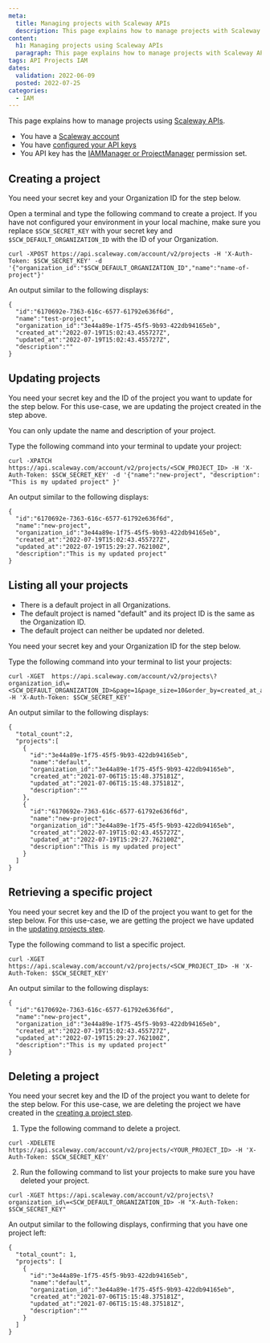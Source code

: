 ```yaml
---
meta:
  title: Managing projects with Scaleway APIs
  description: This page explains how to manage projects with Scaleway APIs
content:
  h1: Managing projects using Scaleway APIs
  paragraph: This page explains how to manage projects with Scaleway APIs
tags: API Projects IAM
dates:
  validation: 2022-06-09
  posted: 2022-07-25
categories:
  - IAM
---
```


This page explains how to manage projects using [Scaleway APIs](https://developers.scaleway.com/en/).

<Message type="requirement">

  - You have a [Scaleway account](/console/my-account/how-to/create-an-account/)
  - You have [configured your API keys](identity-and-access-management/iam/how-to/create-api-keys/)
  - You API key has the [IAMManager or ProjectManager](/identity-and-access-management/iam/how-to/manage-users#how-to-view-and-delete-user-api-keys) permission set.

</Message>

## Creating a project

You need your secret key and your Organization ID for the step below.

Open a terminal and type the following command to create a project. If you have not configured your environment in your local machine, make sure you replace `$SCW_SECRET_KEY` with your secret key and `$SCW_DEFAULT_ORGANIZATION_ID` with the ID of your Organization.

```
curl -XPOST https://api.scaleway.com/account/v2/projects -H 'X-Auth-Token: $SCW_SECRET_KEY' -d '{"organization_id":"$SCW_DEFAULT_ORGANIZATION_ID","name":"name-of-project"}'
```
An output similar to the following displays:

```
{
  "id":"6170692e-7363-616c-6577-61792e636f6d",
  "name":"test-project",
  "organization_id":"3e44a89e-1f75-45f5-9b93-422db94165eb",
  "created_at":"2022-07-19T15:02:43.455727Z",
  "updated_at":"2022-07-19T15:02:43.455727Z",
  "description":""
}
```

## Updating projects

You need your secret key and the ID of the project you want to update for the step below. For this use-case, we are updating the project created in the step above.

<Message type="note">

 You can only update the name and description of your project.

</Message>

Type the following command into your terminal to update your project:

```
curl -XPATCH https://api.scaleway.com/account/v2/projects/<SCW_PROJECT_ID> -H 'X-Auth-Token: $SCW_SECRET_KEY' -d '{"name":"new-project", "description": "This is my updated project" }'
```

An output similar to the following displays:

```
{
  "id":"6170692e-7363-616c-6577-61792e636f6d",
  "name":"new-project",
  "organization_id":"3e44a89e-1f75-45f5-9b93-422db94165eb",
  "created_at":"2022-07-19T15:02:43.455727Z",
  "updated_at":"2022-07-19T15:29:27.762100Z",
  "description":"This is my updated project"
}
```

## Listing all your projects

<Message type="note">

 - There is a default project in all Organizations.
 - The default project is named "default" and its project ID is the same as the Organization ID.
 - The default project can neither be updated nor deleted.

</Message>

You need your secret key and your Organization ID for the step below.

Type the following command into your terminal to list your projects:

```
curl -XGET  https://api.scaleway.com/account/v2/projects\?organization_id\=<SCW_DEFAULT_ORGANIZATION_ID>&page=1&page_size=10&order_by=created_at_asc -H 'X-Auth-Token: $SCW_SECRET_KEY'
```

An output similar to the following displays:

```
{
  "total_count":2,
  "projects":[
    {
      "id":"3e44a89e-1f75-45f5-9b93-422db94165eb",
      "name":"default",
      "organization_id":"3e44a89e-1f75-45f5-9b93-422db94165eb",
      "created_at":"2021-07-06T15:15:48.375181Z",
      "updated_at":"2021-07-06T15:15:48.375181Z",
      "description":""
    },
    {
      "id":"6170692e-7363-616c-6577-61792e636f6d",
      "name":"new-project",
      "organization_id":"3e44a89e-1f75-45f5-9b93-422db94165eb",
      "created_at":"2022-07-19T15:02:43.455727Z",
      "updated_at":"2022-07-19T15:29:27.762100Z",
      "description":"This is my updated project"
    }
  ]
}
```

## Retrieving a specific project

You need your secret key and the ID of the project you want to get for the step below. For this use-case, we are getting the project we have updated in the [updating projects step](/identity-and-access-management/api-cli/managing-projects/#updating-projects).

Type the following command to list a specific project.

```
curl -XGET https://api.scaleway.com/account/v2/projects/<SCW_PROJECT_ID> -H 'X-Auth-Token: $SCW_SECRET_KEY'
```

An output similar to the following displays:

```
{
  "id":"6170692e-7363-616c-6577-61792e636f6d",
  "name":"new-project",
  "organization_id":"3e44a89e-1f75-45f5-9b93-422db94165eb",
  "created_at":"2022-07-19T15:02:43.455727Z",
  "updated_at":"2022-07-19T15:29:27.762100Z",
  "description":"This is my updated project"
}
```

## Deleting a project

You need your secret key and the ID of the project you want to delete for the step below. For this use-case, we are deleting the project we have created in the [creating a project step](/identity-and-access-management/api-cli/managing-projects/#creating-a-project).

1. Type the following command to delete a project.

  ```
  curl -XDELETE https://api.scaleway.com/account/v2/projects/<YOUR_PROJECT_ID> -H 'X-Auth-Token: $SCW_SECRET_KEY'
  ```

2. Run the following command to list your projects to make sure you have deleted your project.

  ```
  curl -XGET https://api.scaleway.com/account/v2/projects\?organization_id\=<SCW_DEFAULT_ORGANIZATION_ID> -H "X-Auth-Token: $SCW_SECRET_KEY"
  ```

An output similar to the following displays, confirming that you have one project left:

  ```
  {
    "total_count": 1,
    "projects": [
      {
        "id":"3e44a89e-1f75-45f5-9b93-422db94165eb",
        "name":"default",
        "organization_id":"3e44a89e-1f75-45f5-9b93-422db94165eb",
        "created_at":"2021-07-06T15:15:48.375181Z",
        "updated_at":"2021-07-06T15:15:48.375181Z",
        "description":""
      }
    ]
  }
  ```
